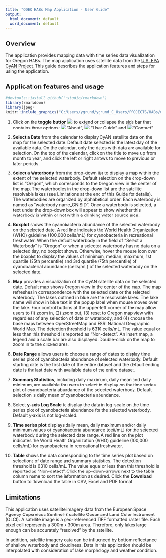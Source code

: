 ```yaml
---
title: "ODEQ HABs Map Application - User Guide"
output:
  html_document: default
  word_document: default
---
```


## Overview       

The application provides mapping data with time series data visualization for Oregon HABs. The map application uses satellite data from the [U.S. EPA CyAN Project][CyAN]. This guide describes the application features and steps for using the application.

[CyAN]: https://www.epa.gov/water-research/cyanobacteria-assessment-network-cyan

## Application features and usage   

```r
#devtools::install_github('rstudio/rmarkdown')
library(rmarkdown)
library(jpeg)
knitr::include_graphics("C:/Users/ygrund/ygrund_C_Users/PROJECTS/HABs/userGuide/userGuide.jpg")

```


1.	Click on the **toggle button** ![](C:/Users/ygrund/ygrund_C_Users/PROJECTS/HABs/userGuide/toggleButton.jpg) to extend or collapse the side bar that contains three options: ![](C:/Users/ygrund/ygrund_C_Users/PROJECTS/HABs/userGuide/about.jpg) “About”, ![](C:/Users/ygrund/ygrund_C_Users/PROJECTS/HABs/userGuide/guide.jpg) “User Guide” and ![](C:/Users/ygrund/ygrund_C_Users/PROJECTS/HABs/userGuide/contact.jpg) “Contact”.       

2.	**Select a Date** from the calendar to display CyAN satellite data on the map for the selected date. Default date selected is the latest day of the available data. On the calendar, only the dates with data are available for selection. On the top of the calendar, click on the title to move up from month to year, and click the left or right arrows to move to previous or later periods.              

3.	**Select a Waterbody** from the drop-down list to display a map within the extent of the selected waterbody. Default selection on the drop-down list is "Oregon", which corresponds to the Oregon view in the center of the map. The waterbodies in the drop-down list are the satellite resolvable lakes (see Limitations at the end of this Guide for details). The waterbodies are organized by alphabetical order. Each waterbody is named as "waterbody name_GNISID". Once a waterbody is selected, a text under the drop-down box will appear to show whether this waterbody is within or not within a drinking water source area.     

4.	**Boxplot** shows the cyanobacteria abundance of the selected waterbody on the selected date. A red line indicates the World Health Organization (WHO) guideline (100,000 cells/mL) for cyanobacteria in recreational freshwater. When the default waterbody in the field of “Select a Waterbody” is "Oregon" or when a selected waterbody has no data on a selected day, no boxplot shows. Otherwise, hover the mouse icon over the boxplot to display the values of minimum, median, maximum, 1st quartile (25th percentile) and 3rd quartile (75th percentile) of cyanobacterial abundance (cells/mL) of the selected waterbody on the selected date.       

5.	**Map** provides a visualization of the CyAN satellite data on the selected date. Default map shows Oregon view in the center of the map. The map refreshes in correspondence with the selected date or the selected waterbody. The lakes outlined in blue are the resolvable lakes. The lake name will show in blue text in the popup label when mouse moves over the lake. Four control buttons at the upper-left corner of the map allow users to (1) zoom in, (2) zoom out, (3) reset to Oregon map view with regardless of any selection of date or waterbody, and (4) choose the base maps between OpenStreetMap and ESRI National Geographic World Map. The detection threshold is 6310 cells/mL. The value equal or less than this threshold is reported as "Non-detect". An insert map, a legend and a scale bar are also displayed. Double-click on the map to zoom in to the clicked area.       

6.	**Date Range** allows users to choose a range of dates to display time series plot of cyanobacteria abundance of selected waterbody. Default starting date is the first date of the entire dataset and the default ending date is the last date with available data of the entire dataset.       

7.	**Summary Statistics**, including daily maximum, daily mean and daily minimum, are available for users to select to display on the time series plot of cyanobacteria abundance of the selected waterbody. Default selection is daily mean of cyanobacteria abundance.        

8.	Select **y-axis Log Scale** to display the data in log-scale on the time series plot of cyanobacteria abundance for the selected waterbody. Default y-axis is not log-scaled.       

9.	**Time series plot** displays daily mean, daily maximum and/or daily minimum values of cyanobacteria abundance (cell/mL) for the selected waterbody during the selected date range. A red line on the plot indicates the World Health Organization (WHO) guideline (100,000 cells/mL) for cyanobacteria in recreational freshwater.        

10.	**Table** shows the data corresponding to the time series plot based on selections of date range and summary statistics. The detection threshold is 6310 cells/mL. The value equal or less than this threshold is reported as "Non-detect". Click the up-down-arrows next to the table column name to sort the information as desired. Click the **Download** button to download the table in CSV, Excel and PDF format.        

## Limitations

This application uses satellite imagery data from the European Space Agency Copernicus Sentinel-3 satellite Ocean and Land Color Instrument (OLCI). A satellite image is a geo-referenced TIFF formatted raster file. Each pixel cell represents a 300m x 300m area. Therefore, only lakes large enough can be accurately "resolved" by the satellite. 

In addition, satellite imagery data can be influenced by bottom reflectance of shallow waterbody and cloudiness. Data in this application should be interpolated with consideration of lake morphology and weather condition.